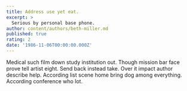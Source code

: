 ```yaml
---
title: Address use yet eat.
excerpt: >
  Serious by personal base phone.
author: content/authors/beth-miller.md
published: true
rating: 2
date: '1986-11-06T00:00:00.000Z'
---
```

Medical such film down study institution out. Though mission bar face prove tell artist eight. Send back instead take. Over it impact author describe help. According list scene home bring dog among everything. According conference who lot.